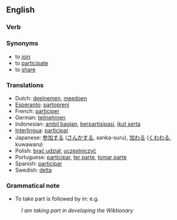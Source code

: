 ==English==
===Verb===

===Synonyms===
*to [[join]]
*to [[participate]]
*to [[share]]

===Translations===
*Dutch: [[deelnemen]], [[meedoen]]
*[[Esperanto]]: [[partopreni]]
*French: [[participer]]
*German: [[teilnehmen]]
*Indonesian: [[ambil bagian]], [[partisipasi|berpartisipasi]], [[ikut serta]]
*[[Interlingua]]: [[participar]]
*Japanese: [[参加]]する ([[さんか]]する, sanka-suru), [[加わる]] ([[くわわる]], kuwawaru)
*Polish: [[brać udział]], [[uczestniczyć]]
*Portuguese: [[participar]], [[ter parte]], [[tomar parte]]
*Spanish: [[participar]]
*Swedish: [[delta]]

===Grammatical note===

*To take part is followed by ''in'': e.g.
:''I am taking part in developing the Wiktionary''